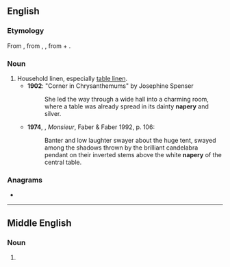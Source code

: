 ==English==

===Etymology===
From {{inh|en|enm|naperye}}, from {{der|en|xno|naperie}}, {{der|en|frm|naperie}}, from {{m|frm|nape}} + {{m|frm|-erie}}.

===Noun===
{{en-noun|~|naperies}}

# Household linen, especially [[table linen]].
#* '''1902''': "Corner in Chrysanthemums" by Josephine Spenser
#*: She led the way through a wide hall into a charming room, where a table was already spread in its dainty '''napery''' and silver.
#* '''1974''', {{w|Lawrence Durrell}}, ''Monsieur'', Faber & Faber 1992, p. 106:
#*: Banter and low laughter swayer about the huge tent, swayed among the shadows thrown by the brilliant candelabra pendant on their inverted stems above the white '''napery''' of the central table.

===Anagrams===
* {{anagrams|en|penary|pyrena}}

----

==Middle English==

===Noun===
{{head|enm|noun}}

# {{alt form|lang=enm|naperye}}